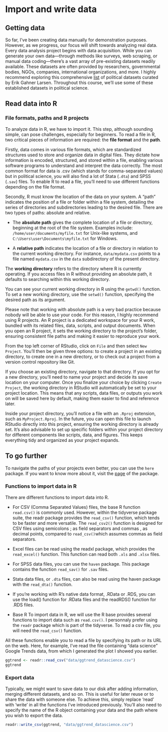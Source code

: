# Import and write data

## Getting data

So far, I've been creating data manually for demonstration purposes. However, as we progress, our focus will shift towards analyzing real data. Every data analysis project begins with data acquisition. While you can generate your own data---through methods like surveys, web scraping, or manual data coding---there's a vast array of pre-existing datasets readily available. These datasets are often provided by researchers, governmental bodies, NGOs, companies, international organizations, and more. I highly recommend exploring this comprehensive [list](https://github.com/erikgahner/PolData) of political datasets curated by Erik Gahner Larsen. Throughout this course, we'll use some of these established datasets in political science.

## Read data into R

### File formats, paths and R projects

To analyze data in R, we have to import it. This step, although sounding simple, can pose challenges, especially for beginners. To read a file in R, two critical pieces of information are required: the **file format** and the **path**.

Firstly, data comes in various file formats, which are standardized structures used to store and organize data in digital files. They dictate how information is encoded, structured, and stored within a file, enabling various software programs to understand and interpret the data correctly. The most common format for data is .csv (which stands for comma-separated values) but in political science, you will also find a lot of Stata (`.dta`) and SPSS (`.sav`) files. To enable R to read a file, you'll need to use different functions depending on the file format.

Secondly, R must know the location of the data on your system. A "path" indicates the position of a file or folder within a file system, detailing the series of directories and subdirectories leading to the desired file. There are two types of paths: absolute and relative.

-   The **absolute path** gives the complete location of a file or directory, beginning at the root of the file system. Examples include: `/home/user/documents/myfile.txt` for Unix-like systems, and `C:\Users\user\Documents\myfile.txt` for Windows.

-   A **relative path** indicates the location of a file or directory in relation to the current working directory. For instance, `data/mydata.csv` points to a file named `mydata.csv` in the `data` subdirectory of the present directory.

The **working directory** refers to the directory where R is currently operating. If you access files in R without providing an absolute path, it defaults to searching within this working directory.

You can see your current working directory in R using the `getwd()` function. To set a new working directory, use the `setwd()` function, specifying the desired path as its argument.

Please note that working with absolute path is a very bad practice because nobody will be able to use your code. For this reason, I highly recommend using R projects. An R project is a dedicated workspace for your R work, bundled with its related files, data, scripts, and output documents. When you open an R project, it sets the working directory to the project's folder, ensuring consistent file paths and making it easier to reproduce your work.

From the top left corner of RStudio, click on `File` and then select `New Project`. You'll then be given three options: to create a project in an existing directory, to create one in a new directory, or to check out a project from a version control repository like Git.

If you choose an existing directory, navigate to that directory. If you opt for a new directory, you'll need to name your project and decide its save location on your computer. Once you finalize your choice by clicking `Create Project`, the working directory in RStudio will automatically be set to your project location. This means that any scripts, data files, or outputs you work on will be saved here by default, making them easier to find and reference later.

Inside your project directory, you'll notice a file with an `.Rproj` extension, such as `MyProject.Rproj`. In the future, you can open this file to launch RStudio directly into this project, ensuring the working directory is already set. It's also advisable to set up specific folders within your project directory for different components like scripts, data, and figures. This keeps everything tidy and organized as your project expands.

::: callout-note
## To go further

To navigate the paths of your projects even better, you can use the `here` package. If you want to know more about it, visit the [page](https://here.r-lib.org/articles/here.html) of the package.
:::

### Functions to import data in R

There are different functions to import data into R.

-   For CSV (Comma Separated Values) files, the base R function `read.csv()` is commonly used. However, within the tidyverse package suite, the readr package provides the `read_csv()` function, which tends to be faster and more versatile. The `read_csv2()` function is designed for CSV files using semicolons ; as field separators and commas , as decimal points, compared to `read_csv()`which assumes commas as field separators.

-   Excel files can be read using the readxl package, which provides the `read_excel()` function. This function can read both `.xls` and `.xlsx` files.

-   For SPSS data files, you can use the `haven` package. This package contains the function `read_sav()` for `.sav` files.

-   Stata data files, or `.dta` files, can also be read using the haven package with the `read_dta()` function.

-   If you're working with R's native data format, .RData or .RDS, you can use the load() function for .RData files and the readRDS() function for .RDS files.

-   Base R To import data in R, we will use the R base provides several functions to import data such as `read.csv()`. I personnaly prefer using the `readr` package which is part of the tidyverse. To read a csv file, you will need the `read_csv()` function.

All these functions enable you to read a file by specifying its path or its URL on the web. Here, for example, I've read the file containing "data science" Google Trends data, from which I generated the plot I showed you earlier.

```r
ggtrend <- readr::read_csv("data/ggtrend_datascience.csv")
ggtrend
```

### Export data

Typically, we might want to save data to our disk after adding information, merging different datasets, and so on. This is useful for later reuse or to share the data with someone else. To achieve this, simply replace 'read' with 'write' in all the functions I've introduced previously. You'll also need to specify the name of the R object containing your data and the path where you wish to export the data.

```r
readr::write_csv(ggtrend, "data/ggtrend_datascience.csv")
```
